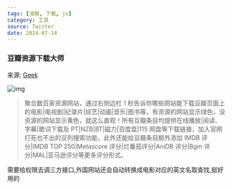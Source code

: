 ```yaml
---
tags: [油猴, 下载, js]
category: 工具
source: Twitter
date: 2024-07-14
---
```


### 豆瓣资源下载大师

来源: [Geek](https://x.com/geekbb/status/1811734042997408009)

![img](/sections/005.png)

> 聚合数百家资源网站，通过右侧边栏 1 秒告诉你哪些网站能下载豆瓣页面上的电影|电视剧|纪录片|综艺|动画|音乐|图书等，有资源的网站显示绿色，没资源的网站显示黄色，就这么直观！所有豆瓣条目均提供在线播放|阅读、字幕|歌词下载及 PT|NZB|BT|磁力|百度盘|115 网盘等下载链接，加入官网打死也不出的豆列搜索功能，此外还能给豆瓣条目额外添加 IMDB 评分|IMDB TOP 250|Metascore 评分|烂番茄评分|AniDB 评分|Bgm 评分|MAL|亚马逊评分等更多评分形式。  

需要给权限去调三方接口,外国网站还会自动转换成电影对应的英文名取查找,挺好用的
